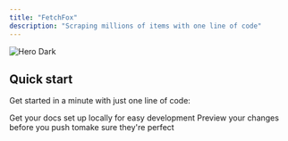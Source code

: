 ```yaml
---
title: "FetchFox"
description: "Scraping millions of items with one line of code"
---
```


<img
  className="hidden dark:block"
  src="/images/hero-dark.png"
  alt="Hero Dark"
/>

## Quick start

Get started in a minute with just one line of code:

<Card title="Go to Quick Start" icon="sparkles" href="https://fetchfox.mintlify.app/quickstart" cta="Go to Quick Start">
  
</Card>

<CardGroup cols={2}>
  <Card title="Edit Your Docs" icon="pen-to-square" href="https://mintlify.com/docs/quickstart">
    Get your docs set up locally for easy development
  </Card>
  <Card title="Preview Changes" icon="image" href="https://mintlify.com/docs/development">
    Preview your changes before you push tomake sure they're perfect
  </Card>
</CardGroup>